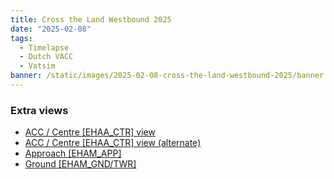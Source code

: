 ```yaml
---
title: Cross the Land Westbound 2025
date: "2025-02-08"
tags:
  - Timelapse
  - Dutch VACC
  - Vatsim
banner: /static/images/2025-02-08-cross-the-land-westbound-2025/banner.png
---
```


<Youtube id="3Cnaj0zcloU" />

### Extra views

- [ACC / Centre [EHAA_CTR] view](https://youtu.be/3dzAp7XjsuY)
- [ACC / Centre [EHAA_CTR] view (alternate)](https://youtu.be/W8Z-Tv8XZFk)
- [Approach [EHAM_APP]](https://youtu.be/qstZpALKXTQ)
- [Ground [EHAM_GND/TWR]](https://youtu.be/U4fqM-2XPxw)
